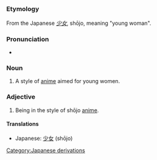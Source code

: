 =={{en}}==
===Etymology===
From the Japanese ''[[少女]]'', shōjo, meaning "young woman".
===Pronunciation===
*{{IPA|/ʃoʊ:dʒoʊ/}}

===Noun===

# A style of [[anime]] aimed for young women. 

===Adjective===

# Being in the style of shōjo [[anime]]. 
====Translations====
*Japanese: [[少女]] (shōjo)

[[Category:Japanese derivations]]